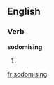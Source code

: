 
==English==

===Verb===
'''sodomising'''

# {{present participle of|[[sodomise]]}}

[[fr:sodomising]]
